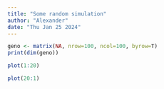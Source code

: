 ```yaml
---
title: "Some random simulation"
author: "Alexander"
date: "Thu Jan 25 2024"
---
```


```r
geno <- matrix(NA, nrow=100, ncol=100, byrow=T)
print(dim(geno))
```

```r
plot(1:20)
```

```r
plot(20:1)
```



